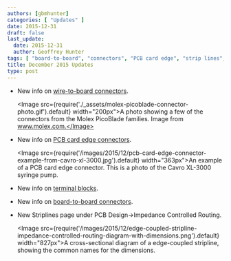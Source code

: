 ```yaml
---
authors: [gbmhunter]
categories: [ "Updates" ]
date: 2015-12-31
draft: false
last_update:
  date: 2015-12-31
  author: Geoffrey Hunter
tags: [ "board-to-board", "connectors", "PCB card edge", "strip lines", "terminal blocks", "wire-to-board" ] 
title: December 2015 Updates
type: post
---
```


* New info on [wire-to-board connectors](/electronics/components/connectors/#wire-to-board-wtb-connectors).

    <Image src={require('./_assets/molex-picoblade-connector-photo.gif').default} width="200px">A photo showing a few of the connectors from the Molex PicoBlade families. Image from www.molex.com.</Image>  

* New info on [PCB card edge connectors](/electronics/components/connectors/#pcb-card-edge-connectors).

    <Image src={require('/images/2015/12/pcb-card-edge-connector-example-from-cavro-xl-3000.jpg').default} width="363px">An example of a PCB card edge connector. This is a photo of the Cavro XL-3000 syringe pump.</Image>

* New info on [terminal blocks](/electronics/components/connectors/#terminal-blocks).

* New info on [board-to-board connectors](/electronics/components/connectors/#board-to-board-connectors).

* New Striplines page under PCB Design->Impedance Controlled Routing.

    <Image src={require('/images/2015/12/edge-coupled-stripline-impedance-controlled-routing-diagram-with-dimensions.png').default} width="827px">A cross-sectional diagram of a edge-coupled stripline, showing the common names for the dimensions.</Image>
